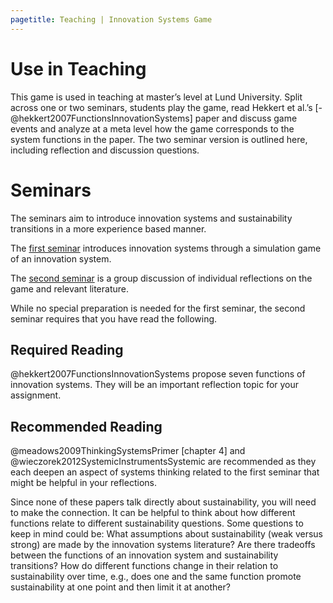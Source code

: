 ```yaml
---
pagetitle: Teaching | Innovation Systems Game
---
```


# Use in Teaching

This game is used in teaching at master's level at Lund University.
Split across one or two seminars, students play the game, read Hekkert et al.'s [-@hekkert2007FunctionsInnovationSystems] paper and discuss game events and analyze at a meta level how the game corresponds to the system functions in the paper.
The two seminar version is outlined here, including reflection and discussion questions.

# Seminars

The seminars aim to introduce innovation systems and sustainability transitions in a more experience based manner.

The [first seminar](seminar-1.qmd) introduces innovation systems through a simulation game of an innovation system.

The [second seminar](seminar-2.qmd) is a group discussion of individual reflections on the game and relevant literature.

While no special preparation is needed for the first seminar, the second seminar requires that you have read the following.

## Required Reading

@hekkert2007FunctionsInnovationSystems propose seven functions of innovation systems.
They will be an important reflection topic for your assignment.

## Recommended Reading

@meadows2009ThinkingSystemsPrimer [chapter 4] and 
@wieczorek2012SystemicInstrumentsSystemic are recommended as they each deepen an aspect of systems thinking related to the first seminar that might be helpful in your reflections.

Since none of these papers talk directly about sustainability, you will need to make the connection.
It can be helpful to think about how different functions relate to different sustainability questions.
Some questions to keep in mind could be:
What assumptions about sustainability (weak versus strong) are made by the innovation systems literature?
Are there tradeoffs between the functions of an innovation system and sustainability transitions?
How do different functions change in their relation to sustainability over time, e.g., does one and the same function promote sustainability at one point and then limit it at another?
